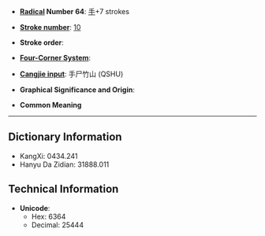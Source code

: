 * '''[[Wiktionary:Chinese radical index| Radical]] Number 64''': [[Wiktionary:Chinese radical index 手|手]]+7 strokes

* '''[[Wiktionary:Chinese total strokes index|Stroke number]]''': [[Wiktionary:Chinese total strokes index 10|10]]

* '''Stroke order''': 

* '''[[Wiktionary:Chinese four corner index|Four-Corner System]]''': 

* '''[[Wiktionary:Chinese Cangjie index|Cangjie input]]''': 手尸竹山 (QSHU)

* '''Graphical Significance and Origin''': 

* '''Common Meaning'''

----

== Dictionary Information ==

* KangXi: 0434.241
* Hanyu Da Zidian: 31888.011

== Technical Information ==

* '''Unicode''':
** Hex: 6364
** Decimal: 25444